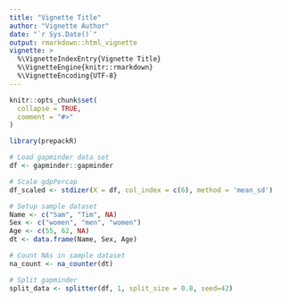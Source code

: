 ```yaml
---
title: "Vignette Title"
author: "Vignette Author"
date: "`r Sys.Date()`"
output: rmarkdown::html_vignette
vignette: >
  %\VignetteIndexEntry{Vignette Title}
  %\VignetteEngine{knitr::rmarkdown}
  %\VignetteEncoding{UTF-8}
---
```


```r
knitr::opts_chunk$set(
  collapse = TRUE,
  comment = "#>"
)
```

```r

library(prepackR)

# Load gapminder data set
df <- gapminder::gapminder

# Scale gdpPercap
df_scaled <- stdizer(X = df, col_index = c(6), method = 'mean_sd')

# Setup sample dataset 
Name <- c("Sam", "Tim", NA)
Sex <- c("women", "men", "women")
Age <- c(55, 62, NA)
dt <- data.frame(Name, Sex, Age)

# Count NAs in sample dataset
na_count <- na_counter(dt)

# Split gapminder
split_data <- splitter(df, 1, split_size = 0.8, seed=42)
```

